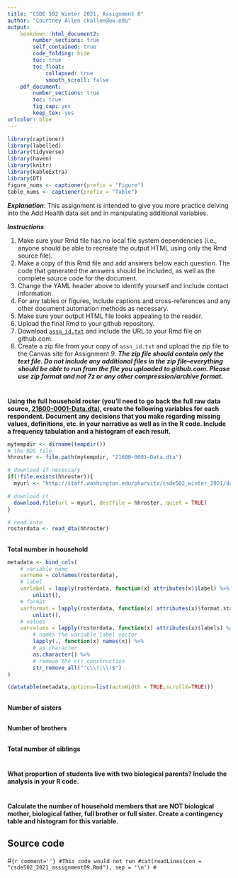 ---
title: "CSDE 502 Winter 2021, Assignment 8"
author: "Courtney Allen ckallen@uw.edu"
output: 
    bookdown::html_document2:
        number_sections: true
        self_contained: true
        code_folding: hide
        toc: true
        toc_float:
            collapsed: true
            smooth_scroll: false
    pdf_document:
        number_sections: true
        toc: true
        fig_cap: yes
        keep_tex: yes
urlcolor: blue 
---

```{r}
library(captioner)
library(labelled)
library(tidyverse)
library(haven)
library(knitr)
library(kableExtra)
library(DT)
figure_nums <- captioner(prefix = "Figure")
table_nums <- captioner(prefix = "Table")
```

___Explanation___:
This assignment is intended to give you more practice delving into the Add Health data set and in manipulating additional variables. 

___Instructions___: 

1. Make sure your Rmd file has no local file system dependencies (i.e., anyone should be able to recreate the output HTML using only the Rmd source file).
1. Make a copy of this Rmd file and add answers below each question. The code that generated the answers should be included, as well as the complete source code for the document.
1. Change the YAML header above to identify yourself and include contact information.
1. For any tables or figures, include captions and cross-references and any other document automation methods as necessary.
1. Make sure your output HTML file looks appealing to the reader.
1. Upload the final Rmd to your github repository.
1. Download [`assn_id.txt`](http://staff.washington.edu/phurvitz/csde502_winter_2021/assignments/assn_id.txt) and include the URL to your Rmd file on github.com.
1. Create a zip file from your copy of `assn_id.txt` and upload the zip file to the Canvas site for Assignment 9. ___The zip file should contain only the text file. Do not include any additional files in the zip file--everything should be able to run from the file you uploaded to github.com. Please use zip format and not 7z or any other compression/archive format.___


#
__Using the full household roster (you'll need to go back the full raw data source, [21600-0001-Data.dta](http://staff.washington.edu/phurvitz/csde502_winter_2021/data/21600-0001-Data.dta.zip)), create the following variables for each respondent. Document any decisions that you make regarding missing values, definitions, etc. in your narrative as well as in the R code.  Include a frequency tabulation and a histogram of each result.__



```{r}

mytempdir <- dirname(tempdir())
# the RDS file
hhroster <- file.path(mytempdir, "21600-0001-Data.dta")

# download if necessary
if(!file.exists(hhroster)){   
  myurl <- "http://staff.washington.edu/phurvitz/csde502_winter_2021/data/21600-0001-Data.dta.zip"

# download it   
  download.file(url = myurl, destfile = hhroster, quiet = TRUE)
}

# read into 
rosterdata <- read_dta(hhroster)
```

##
__Total number in household__


```{r}
metadata <- bind_cols(
    # variable name
    varname = colnames(rosterdata),
    # label
    varlabel = lapply(rosterdata, function(x) attributes(x)$label) %>% 
        unlist(),
    # format
    varformat = lapply(rosterdata, function(x) attributes(x)$format.stata) %>%
        unlist(),
    # values
    varvalues = lapply(rosterdata, function(x) attributes(x)$labels) %>% 
        # names the variable label vector
        lapply(., function(x) names(x)) %>% 
        # as character
        as.character() %>% 
        # remove the c() construction
        str_remove_all("^c\\(|\\)$")
)

(datatable(metadata,options=list(autoWidth = TRUE,scrollX=TRUE)))

```


##
__Number of sisters__

##
__Number of brothers__


##
__Total number of siblings__


#
__What proportion of students live with two biological parents? Include the analysis in your R code.__


#
__Calculate the number of household members that are NOT biological mother, biological father, full brother or full sister. Create a contingency table and histogram for this variable.__

## Source code
#```{r comment=''}
#This code would not run
#cat(readLines(con = "csde502_2021_assignment09.Rmd"), sep = '\n')
#```